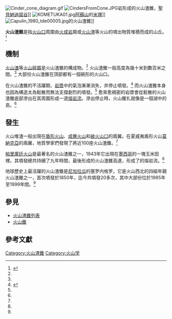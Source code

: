 {{Expand|time=2018-04-06T11:39:34+00:00}}
[[Image:Cinder_cone_diagram.gif|thumb]]
[[Image:CindersFromCone.JPG|thumb]]岩形成的火山渣錐，[[聖貝納迪諾谷_(亞利桑那州)|聖貝納迪諾谷]]]]
[[Image:KOMETUKA01.jpg|thumb]][[阿蘇山|阿蘇山]]的[[米塚|米塚]]]]
[[File:Capulin_1980_tde00005.jpg|thumb]]的火山渣錐]]

'''火山渣錐'''是指[[火山口|火山口]]周圍由[[火成岩|火成岩]]屑或[[火山渣|火山渣]]等火山的噴出物質堆積而成的山丘。<ref name="usgs">{{USGS|url=http://web.archive.org/web/20070429163808/http://volcanoes.usgs.gov/Products/Pglossary/CinderCone.html|article=Photo glossary of volcano terms: Cinder cone}}</ref>

==機制==

[[火山渣|火山渣]]等[[火山碎屑|火山碎屑]]是火山渣錐的構成物。<ref name="usgs"/> 火山渣錐一般高度為幾十米到數百米之間。<ref name="usgs"/> 大部份火山渣錐在頂部都有一個碗形的火山口。

在火山渣錐的不活躍期，[[岩漿|岩漿]]中的氣泡漸漸消失，并停止噴發。<ref name=usgs2>{{USGS|source={{cite web|title=Red Mountain Volcano—A Spectacular and Unusual Cinder Cone in Northern Arizona|url=http://pubs.usgs.gov/fs/2002/fs024-02/|author=Susan S. Priest, Wendell A. Duffield, Nancy R. Riggs, Brian Poturalski, and Karen Malis-Clark|year=2002|id=USGS Fact Sheet 024-02|accessdate=2012-05-18|archive-date=2012-05-08|archive-url=https://web.archive.org/web/20120508205158/http://pubs.usgs.gov/fs/2002/fs024-02/|dead-url=no}}}}</ref> 而火山渣錐本身也因為構造太為鬆散而無法支撐劇烈的噴發。<ref name="usgs"/> 愈來愈稠密的岩漿會從鬆散的火山渣錐底部滲出在其周圍形成一道[[熔岩流|熔岩流]]。滲出停止時，火山錐扎就像是一個湖中的島。<ref name=usgs2/>
{{clear left}}

==發生==
火山堆渣一般出現在[[盾形火山|盾形火山]]、[[成層火山|成層火山]]和[[破火山口|破火山口]]的兩翼。在夏威夷盾形火山[[莫納克亞山|莫納克亞]]的兩翼，地質學家們發現了將近100座火山渣錐。<ref name="usgs"/>

[[帕里庫廷火山|帕里庫廷火山]]是最著名的火山渣錐之一，1943年它出現在[[墨西哥|墨西哥]]的一塊玉米田裡。其噴發總共持續了九年時間，最後形成的火山渣錐高達{{convert|424|m|ft}}，形成了{{convert|25|km2}}的熔岩流。<ref name="usgs"/>

地球歷史上最活躍的火山渣錐是[[尼加拉瓜|尼加拉瓜]]的塞罗内格罗。它是{{link-en|拉斯皮拉斯|Las Pilas}}火山西北的四組年親火山渣錐之一，首次噴發於1850年，迄今共噴發20多次，其中大部份位於1995年至1999年間。<ref name="usgs"/>

==參見==
{{commonscat|Cinder cones}}
*[[火山渣錐列表|火山渣錐列表]]
*[[火山錐|火山錐]]

==參考文獻==
{{reflist}}

{{火山}}

[[Category:火山渣錐|Category:火山渣錐]]
[[Category:火山学|Category:火山学]]
